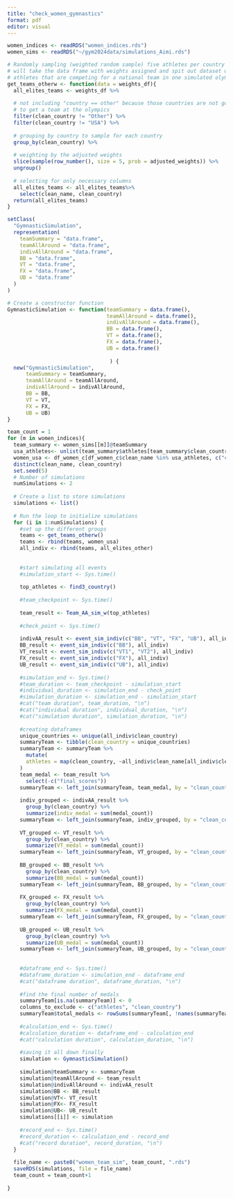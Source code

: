 ```yaml
---
title: "check_women_gymnastics"
format: pdf
editor: visual
---
```


```r
women_indices <- readRDS("women_indices.rds")
women_sims <- readRDS("~/gym2024data/simulations_Aimi.rds")
```

```r
# Randomly sampling (weighted random sample) five athletes per country for the teams
# will take the data frame with weights assigned and spit out dataset with all 
# athletes that are competing for a national team in one simulated olympics.
get_teams_otherw <- function(data = weights_df){
  all_elites_teams <- weights_df %>%
    
  # not including "country == other" because those countries are not good enough 
  # to get a team at the olympics
  filter(clean_country != "Other") %>%
  filter(clean_country != "USA") %>%
    
  # grouping by country to sample for each country
  group_by(clean_country) %>%
    
  # weighting by the adjusted weights
  slice(sample(row_number(), size = 5, prob = adjusted_weights)) %>%
  ungroup()
  
  # selecting for only necessary columns
  all_elites_teams <- all_elites_teams%>%
    select(clean_name, clean_country)
  return(all_elites_teams)
}
```

```r
setClass(
  "GymnasticSimulation",
  representation(
    teamSummary = "data.frame",
    teamAllAround = "data.frame",
    indivAllAround = "data.frame",
    BB = "data.frame",
    VT = "data.frame",
    FX = "data.frame", 
    UB = "data.frame"
  )
)

# Create a constructor function
GymnasticSimulation <- function(teamSummary = data.frame(),
                                teamAllAround = data.frame(),
                                indivAllAround = data.frame(),
                                BB = data.frame(),
                                VT = data.frame(),
                                FX = data.frame(),
                                UB = data.frame()
                              
                                 ) {
  new("GymnasticSimulation",
      teamSummary = teamSummary,
      teamAllAround = teamAllAround,
      indivAllAround = indivAllAround,
      BB = BB,
      VT = VT,
      FX = FX,
      UB = UB)
}
```

```r
team_count = 1
for (m in women_indices){
  team_summary <- women_sims[[m]]@teamSummary
  usa_athletes<- unlist(team_summary$athletes[team_summary$clean_country == "USA"])
  women_usa <- df_women_c[df_women_c$clean_name %in% usa_athletes, c("clean_name", "clean_country")] %>%
  distinct(clean_name, clean_country)
  set.seed(5)
  # Number of simulations
  numSimulations <- 2
  
  # Create a list to store simulations
  simulations <- list()
  
  # Run the loop to initialize simulations
  for (i in 1:numSimulations) {
    #set up the different groups
    teams <- get_teams_otherw()
    teams <- rbind(teams, women_usa)
    all_indiv <- rbind(teams, all_elites_other)
    
    
    #start simulating all events
    #simulation_start <- Sys.time()
    
    top_athletes <- find3_country()
    
    #team_checkpoint <- Sys.time()
    
    team_result <- Team_AA_sim_w(top_athletes)
    
    #check_point <- Sys.time()
    
    indivAA_result <- event_sim_indiv(c("BB", "VT", "FX", "UB"), all_indiv)
    BB_result <- event_sim_indiv(c("BB"), all_indiv)
    VT_result <- event_sim_indiv(c("VT1", "VT2"), all_indiv)
    FX_result <- event_sim_indiv(c("FX"), all_indiv)
    UB_result <- event_sim_indiv(c("UB"), all_indiv)
    
    #simulation_end <- Sys.time()
    #team_duration <- team_checkpoint - simulation_start
    #individual_duration <- simulation_end - check_point
    #simulation_duration <- simulation_end - simulation_start
    #cat("team duration", team_duration, "\n")
    #cat("individual duration", individual_duration, "\n")
    #cat("simulation duration", simulation_duration, "\n")
    
    #creating dataframes
    unique_countries <- unique(all_indiv$clean_country)
    summaryTeam <- tibble(clean_country = unique_countries)
    summaryTeam <- summaryTeam %>%
      mutate(
      athletes = map(clean_country, ~all_indiv$clean_name[all_indiv$clean_country == .x])
    )
    team_medal <- team_result %>%
      select(-c("final_scores"))
    summaryTeam <- left_join(summaryTeam, team_medal, by = "clean_country")
    
    indiv_grouped <- indivAA_result %>%
      group_by(clean_country) %>%
      summarize(indiv_medal = sum(medal_count)) 
    summaryTeam <- left_join(summaryTeam, indiv_grouped, by = "clean_country")
    
    VT_grouped <- VT_result %>%
      group_by(clean_country) %>%
      summarize(VT_medal = sum(medal_count)) 
    summaryTeam <- left_join(summaryTeam, VT_grouped, by = "clean_country")
    
    BB_grouped <- BB_result %>%
      group_by(clean_country) %>%
      summarize(BB_medal = sum(medal_count)) 
    summaryTeam <- left_join(summaryTeam, BB_grouped, by = "clean_country")
    
    FX_grouped <- FX_result %>%
      group_by(clean_country) %>%
      summarize(FX_medal = sum(medal_count)) 
    summaryTeam <- left_join(summaryTeam, FX_grouped, by = "clean_country")
    
    UB_grouped <- UB_result %>%
      group_by(clean_country) %>%
      summarize(UB_medal = sum(medal_count)) 
    summaryTeam <- left_join(summaryTeam, UB_grouped, by = "clean_country")
    
    
    #dataframe_end <- Sys.time()
    #dataframe_duration <- simulation_end - dataframe_end
    #cat("dataframe duration", dataframe_duration, "\n")
    
    #find the final number of medals
    summaryTeam[is.na(summaryTeam)] <- 0
    columns_to_exclude <- c("athletes", "clean_country")
    summaryTeam$total_medals <- rowSums(summaryTeam[, !names(summaryTeam) %in% columns_to_exclude])
    
    #calculation_end <- Sys.time()
    #calculation_duration <- dataframe_end - calculation_end
    #cat("calculation duration", calculation_duration, "\n")
    
    #saving it all down finally
    simulation <- GymnasticSimulation()
  
    simulation@teamSummary <- summaryTeam
    simulation@teamAllAround <- team_result
    simulation@indivAllAround <- indivAA_result
    simulation@BB <- BB_result
    simulation@VT<- VT_result
    simulation@FX<- FX_result
    simulation@UB<- UB_result
    simulations[[i]] <- simulation
    
    #record_end <- Sys.time()
    #record_duration <- calculation_end - record_end
    #cat("record duration", record_duration, "\n")
  }
  
  file_name <- paste0("women_team_sim", team_count, ".rds")
  saveRDS(simulations, file = file_name)
  team_count = team_count+1
  
}
```

```r

```
